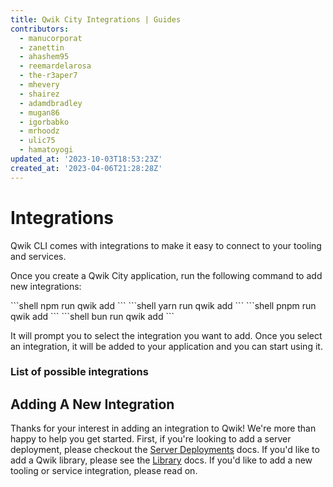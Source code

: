 ```yaml
---
title: Qwik City Integrations | Guides
contributors:
  - manucorporat
  - zanettin
  - ahashem95
  - reemardelarosa
  - the-r3aper7
  - mhevery
  - shairez
  - adamdbradley
  - mugan86
  - igorbabko
  - mrhoodz
  - ulic75
  - hamatoyogi
updated_at: '2023-10-03T18:53:23Z'
created_at: '2023-04-06T21:28:28Z'
---
```




# Integrations

Qwik CLI comes with integrations to make it easy to connect to your tooling and services.

Once you create a Qwik City application, run the following command to add new integrations:

<PackageManagerTabs>
  <span q:slot="npm">
```shell
npm run qwik add
```
  </span>
  <span q:slot="yarn">
```shell
yarn run qwik add
```
  </span>
  <span q:slot="pnpm">
```shell
pnpm run qwik add
```
  </span>
  <span q:slot="bun">
```shell
bun run qwik add
```
  </span>
</PackageManagerTabs>

It will prompt you to select the integration you want to add. Once you select an integration, it will be added to your application and you can start using it.

### List of possible integrations

<IntegrationsList />

## Adding A New Integration

Thanks for your interest in adding an integration to Qwik! We're more than happy to help you get started. First, if you're looking to add a server deployment, please checkout the [Server Deployments](/docs/deployments/index.mdx#add-a-new-deployment) docs. If you'd like to add a Qwik library, please see the [Library](/docs/(qwik)/advanced/library/index.mdx) docs. If you'd like to add a new tooling or service integration, please read on.
